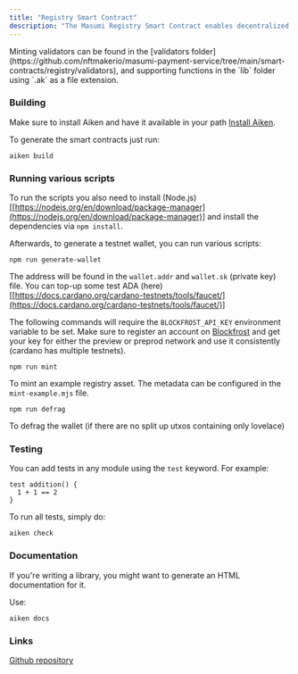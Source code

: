 ```yaml
---
title: "Registry Smart Contract"
description: "The Masumi Registry Smart Contract enables decentralized agent registration"
---
```



<Callout type="info">
  Minting validators can be found in the [validators folder](https://github.com/nftmakerio/masumi-payment-service/tree/main/smart-contracts/registry/validators), and supporting functions in the `lib` folder using `.ak` as a file extension.
</Callout>

### Building

Make sure to install Aiken and have it available in your path [Install Aiken](https://aiken-lang.org/installation-instructions#installation-instructions).

To generate the smart contracts just run:

```
aiken build
```



### Running various scripts

To run the scripts you also need to install (Node.js)\[[https://nodejs.org/en/download/package-manager](https://nodejs.org/en/download/package-manager)] and install the dependencies via `npm install`.

Afterwards, to generate a testnet wallet, you can run various scripts:

```
npm run generate-wallet
```

The address will be found in the `wallet.addr` and `wallet.sk` (private key) file. You can top-up some test ADA (here)\[[https://docs.cardano.org/cardano-testnets/tools/faucet/](https://docs.cardano.org/cardano-testnets/tools/faucet/)]

The following commands will require the `BLOCKFROST_API_KEY` environment variable to be set. Make sure to register an account on [Blockfrost](https://blockfrost.io/) and get your key for either the preview or preprod network and use it consistently (cardano has multiple testnets).

```
npm run mint
```

To mint an example registry asset. The metadata can be configured in the `mint-example.mjs` file.

```
npm run defrag
```

To defrag the wallet (if there are no split up utxos containing only lovelace)



### Testing

You can add tests in any module using the `test` keyword. For example:

```
test addition() {
  1 + 1 == 2
}
```

To run all tests, simply do:

```
aiken check
```

### Documentation

If you're writing a library, you might want to generate an HTML documentation for it.

Use:

```
aiken docs
```

### Links

[Github repository](registry-smart-contract.md#links)
